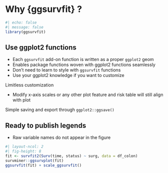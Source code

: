 # Why {ggsurvfit} ?

```r
#| echo: false
#| message: false
library(ggsurvfit)
```

## Use ggplot2 functions

* Each `ggsurvfit` add-on function is written as a proper `ggplot2` geom
* Enables package functions woven with ggplot2 functions seamlessly 
* Don’t need to learn to style with `ggsurvfit` functions
* Use your ggplot2 knowledge if you want to customize 

Limitless customization

* Modify x-axis scales or any other plot feature and risk table will still align with plot

Simple saving and export through `ggplot2::ggsave()`

## Ready to publish legends

* Raw variable names do not appear in the figure 

```r
#| layout-ncol: 2
#| fig-height: 8
fit <- survfit2(Surv(time, status) ~ surg, data = df_colon) 
survminer::ggsurvplot(fit)
ggsurvfit(fit) + scale_ggsurvfit()
```



